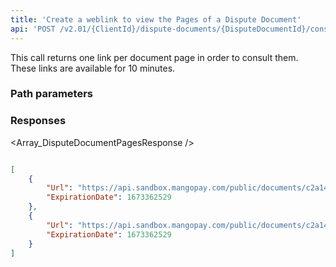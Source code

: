 ```yaml
---
title: 'Create a weblink to view the Pages of a Dispute Document'  
api: 'POST /v2.01/{ClientId}/dispute-documents/{DisputeDocumentId}/consult'  
---
```


  

This call returns one link per document page in order to consult them. These links are available for 10 minutes.  

### Path parameters  

<DisputeDocumentId />  

### Responses  

<AccordionGroup><Accordion title="200">  

<Array_DisputeDocumentPagesResponse /></Accordion></AccordionGroup>  

<ResponseExample>  

```json 200  

[
    {
        "Url": "https://api.sandbox.mangopay.com/public/documents/c2a145/consult/L0D3y1QRad0Oos6rYlkG0Q59VG",
        "ExpirationDate": 1673362529
    },
    {
        "Url": "https://api.sandbox.mangopay.com/public/documents/c2a145/consult/DB8MOWLgP21jMIe6VKGGP9EMyA",
        "ExpirationDate": 1673362529
    }
]  

 ```  

</ResponseExample>